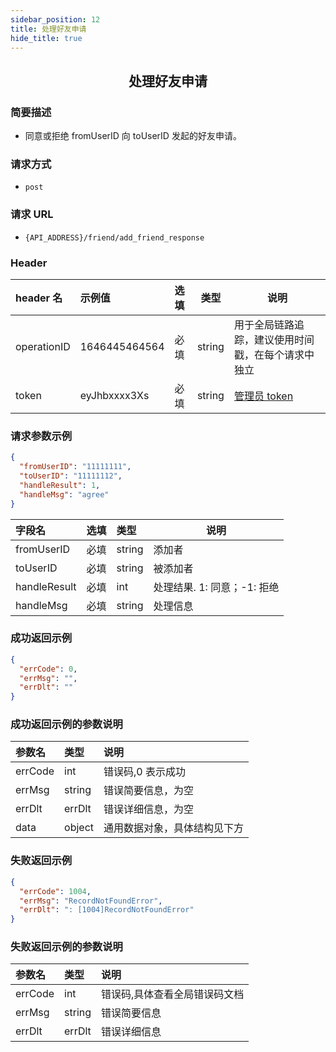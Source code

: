 ```yaml
---
sidebar_position: 12
title: 处理好友申请
hide_title: true
---
```


<center>

## 处理好友申请

</center>

### 简要描述

- 同意或拒绝 fromUserID 向 toUserID 发起的好友申请。

### 请求方式

- `post`

### 请求 URL

- `{API_ADDRESS}/friend/add_friend_response`

### Header

| header 名   | 示例值        | 选填 | 类型   | 说明                         |
| :---------- | :------------ | :--- | ------ | ---------------------------- |
| operationID | 1646445464564 | 必填 | string | 用于全局链路追踪，建议使用时间戳，在每个请求中独立 |
| token       | eyJhbxxxx3Xs  | 必填 | string | [管理员 token](docs/restapi/apis/authenticationManagement/getToken.mdx)                 |

### 请求参数示例

```json
{
  "fromUserID": "11111111",
  "toUserID": "11111112",
  "handleResult": 1,
  "handleMsg": "agree"
}
```

| 字段名       | 选填 | 类型   | 说明                        |
| :----------- | :--- | :----- | --------------------------- |
| fromUserID   | 必填 | string | 添加者                      |
| toUserID     | 必填 | string | 被添加者                    |
| handleResult | 必填 | int    | 处理结果. 1: 同意；-1: 拒绝 |
| handleMsg    | 必填 | string | 处理信息                    |

### 成功返回示例

```json
{
  "errCode": 0,
  "errMsg": "",
  "errDlt": ""
}
```

### 成功返回示例的参数说明

| 参数名  | 类型   | 说明                         |
| :------ | :----- | :--------------------------- |
| errCode | int    | 错误码,0 表示成功            |
| errMsg  | string | 错误简要信息，为空    |
| errDlt  | errDlt | 错误详细信息，为空    |
| data    | object | 通用数据对象，具体结构见下方 |

### 失败返回示例

```json
{
  "errCode": 1004,
  "errMsg": "RecordNotFoundError",
  "errDlt": ": [1004]RecordNotFoundError"
}
```

### 失败返回示例的参数说明

| 参数名  | 类型   | 说明                          |
| :------ | :----- | :---------------------------- |
| errCode | int    | 错误码,具体查看全局错误码文档 |
| errMsg  | string | 错误简要信息                  |
| errDlt  | errDlt | 错误详细信息                  |
